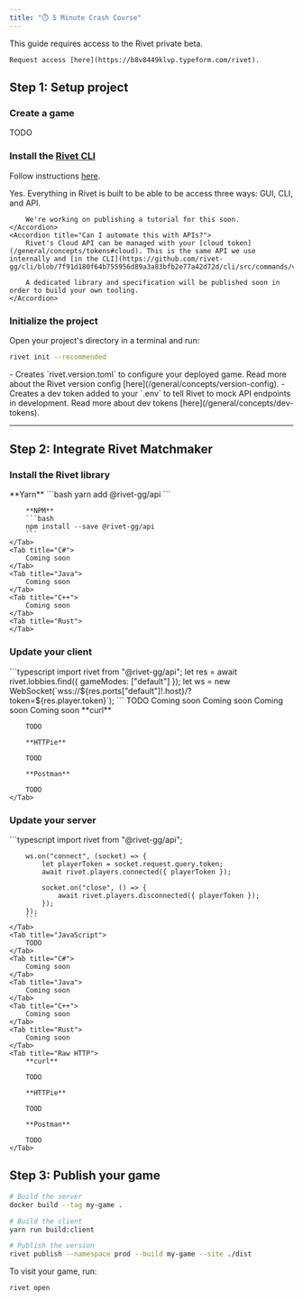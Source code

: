 ```yaml
---
title: "⏱️ 5 Minute Crash Course"
---
```


<Note>
	This guide requires access to the Rivet private beta.

	Request access [here](https://b8v8449klvp.typeform.com/rivet).
</Note>

## Step 1: Setup project

### Create a game

TODO

### Install the [Rivet CLI](https://github.com/rivet-gg/cli)

Follow instructions [here](https://github.com/rivet-gg/cli#installing).

<AccordionGroup>
	<Accordion title="Can I do this with just a GUI?">
		Yes. Everything in Rivet is built to be able to be access three ways: GUI, CLI, and API.

		We're working on publishing a tutorial for this soon.
	</Accordion>
	<Accordion title="Can I automate this with APIs?">
		Rivet's Cloud API can be managed with your [cloud token](/general/concepts/tokens#cloud). This is the same API we use internally and [in the CLI](https://github.com/rivet-gg/cli/blob/7f91d180f64b755956d89a3a83bfb2e77a42d72d/cli/src/commands/version.rs#L368).

		A dedicated library and specification will be published soon in order to build your own tooling.
	</Accordion>
</AccordionGroup>

### Initialize the project

Open your project's directory in a terminal and run:

```bash
rivet init --recommended
```

<Accordion title="What does this do?">
	- Creates `rivet.version.toml` to configure your deployed game. Read more about the Rivet version config [here](/general/concepts/version-config).
	- Creates a dev token added to your `.env` to tell Rivet to mock API endpoints in development. Read more about dev tokens [here](/general/concepts/dev-tokens).
</Accordion>

---

## Step 2: Integrate Rivet Matchmaker

### Install the Rivet library

<Tabs>
	<Tab title="TypeScript & JavaScript">
		**Yarn**
		```bash
		yarn add @rivet-gg/api
		```

		**NPM**
		```bash
		npm install --save @rivet-gg/api
		```
	</Tab>
	<Tab title="C#">
		Coming soon
	</Tab>
	<Tab title="Java">
		Coming soon
	</Tab>
	<Tab title="C++">
		Coming soon
	</Tab>
	<Tab title="Rust">
	</Tab>
</Tabs>

### Update your client

<Tabs>
	<Tab title="TypeScript">
		```typescript
		import rivet from "@rivet-gg/api";
		let res = await rivet.lobbies.find({ gameModes: ["default"] });
		let ws = new WebSocket(`wss://${res.ports["default"]!.host}/?token=${res.player.token}`);
		```
	</Tab>
	<Tab title="JavaScript">
		TODO
	</Tab>
	<Tab title="C#">
		Coming soon
	</Tab>
	<Tab title="Java">
		Coming soon
	</Tab>
	<Tab title="C++">
		Coming soon
	</Tab>
	<Tab title="Rust">
		Coming soon
	</Tab>
	<Tab title="Raw HTTP">
		**curl**

		TODO

		**HTTPie**

		TOOD

		**Postman**

		TODO
	</Tab>
</Tabs>

### Update your server

<Tabs>
	<Tab title="TypeScript">
		```typescript
		import rivet from "@rivet-gg/api";

		ws.on("connect", (socket) => {
			let playerToken = socket.request.query.token;
			await rivet.players.connected({ playerToken });

			socket.on("close", () => {
				await rivet.players.disconnected({ playerToken });
			});
		});
		```
	</Tab>
	<Tab title="JavaScript">
		TODO
	</Tab>
	<Tab title="C#">
		Coming soon
	</Tab>
	<Tab title="Java">
		Coming soon
	</Tab>
	<Tab title="C++">
		Coming soon
	</Tab>
	<Tab title="Rust">
		Coming soon
	</Tab>
	<Tab title="Raw HTTP">
		**curl**

		TODO

		**HTTPie**

		TOOD

		**Postman**

		TODO
	</Tab>
</Tabs>

## Step 3: Publish your game

```bash
# Build the server
docker build --tag my-game .

# Build the client
yarn run build:client

# Publish the version
rivet publish --namespace prod --build my-game --site ./dist
```


To visit your game, run:

```bash
rivet open
```

